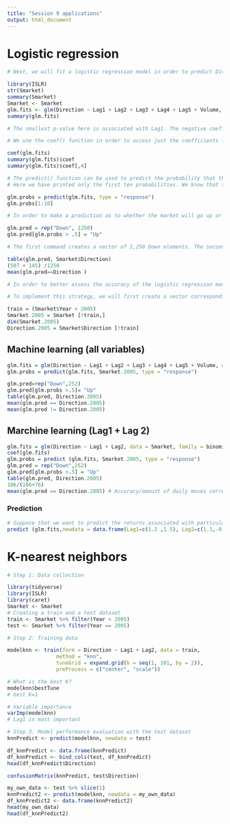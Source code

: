 ```yaml
---
title: "Session 9 applications"
output: html_document
---
```


# Logistic regression
```r
# Next, we will fit a logistic regression model in order to predict Direction using Lag1 through Lag5 and Volume. The glm() function fits generalized linear models, a class of models that includes logistic regression. The syntax generalized of the glm() function is similar to that of lm(), except that we must pass in linear model the argument family=binomial in order to tell R to run a logistic regression rather than some other type of generalized linear model.

library(ISLR)
str(Smarket)
summary(Smarket)
Smarket <- Smarket
glm.fits <- glm(Direction ~ Lag1 + Lag2 + Lag3 + Lag4 + Lag5 + Volume, data=Smarket, family=binomial)
summary(glm.fits)

# The smallest p-value here is associated with Lag1. The negative coefficient for this predictor suggests that if the market had a positive return yesterday, then it is less likely to go up today. However, at a value of 0.15, the p-value is still relatively large, and so there is no clear evidence of a real association between Lag1 and Direction.
```


```r
# We use the coef() function in order to access just the coefficients for this fitted model. We can also use the summary() function to access particular aspects of the fitted model, such as the p-values for the coefficients.

coef(glm.fits)
summary(glm.fits)$coef
summary(glm.fits)$coef[,4]
```

```r
# The predict() function can be used to predict the probability that the market will go up, given values of the predictors. The type="response" option tells R to output probabilities of the form P(Y=1|X), as opposed to other information such as the logit. If no data set is supplied to the predict() function, then the probabilities are computed for the training data that was used to fit the logistic regression model.
# Here we have printed only the first ten probabilities. We know that these values correspond to the probability of the market going up, rather than down, because the contrasts() function indicates that R has created a dummy variable with a 1 for Up.

glm.probs = predict(glm.fits, type = "response")
glm.probs[1:10]

```

```r
# In order to make a prediction as to whether the market will go up or down on a particular day, we must convert these predicted probabilities into class labels, Up or Down. The following two commands create a vector of class predictions based on whether the predicted probability of a market increase is greater than or less than 0.5.

glm.pred = rep("Down", 1250)
glm.pred[glm.probs > .5] = "Up"

```

```r
# The first command creates a vector of 1,250 Down elements. The second line transforms to Up all of the elements for which the predicted probability of a market increase exceeds 0.5. Given these predictions, the table() function can be used to produce a confusion matrix in order to determine how many observations were correctly or incorrectly classified

table(glm.pred, Smarket$Direction)
(507 + 145) /1250
mean(glm.pred==Direction )

```
```r
# In order to better assess the accuracy of the logistic regression model in this setting, we can fit the model using part of the data, and then examine how well it predicts the held out data. This will yield a more realistic error rate, in the sense that in practice we will be interested in our model’s performance not on the data that we used to fit the model, but rather on days in the future for which the market’s movements are unknown.

# To implement this strategy, we will first create a vector corresponding to the observations from 2001 through 2004. We will then use this vector to create a held out data set of observations from 2005.

train = (Smarket$Year < 2005)
Smarket.2005 = Smarket [!train,]
dim(Smarket.2005)
Direction.2005 = Smarket$Direction [!train]
```

## Machine learning (all variables)

```r
glm.fits = glm(Direction ~ Lag1 + Lag2 + Lag3 + Lag4 + Lag5 + Volume, data=Smarket, family=binomial, subset=train)
glm.probs = predict(glm.fits, Smarket.2005, type = "response")

```

```r
glm.pred=rep("Down",252)
glm.pred[glm.probs >.5]= "Up"
table(glm.pred, Direction.2005)
mean(glm.pred == Direction.2005)
mean(glm.pred != Direction.2005)

```


## Marchine learning (Lag1 + Lag 2)

```r
glm.fits = glm(Direction ~ Lag1 + Lag2, data = Smarket, family = binomial, subset = train)
coef(glm.fits)
glm.probs = predict (glm.fits, Smarket.2005, type = "response")
glm.pred = rep("Down",252)
glm.pred[glm.probs >.5] = "Up"
table(glm.pred, Direction.2005)
106/(106+76)
mean(glm.pred == Direction.2005) # Accuracy/amount of daily moves correctly predicted
```

### Prediction
```r
# Suppose that we want to predict the returns associated with particular values of Lag1 and Lag2. In particular, we want to predict Direction on a day when Lag1 and Lag2 equal 1.2 and 1.1, respectively, and on a day when they equal 1.5 and −0.8. We do this using the predict() function.
predict (glm.fits,newdata = data.frame(Lag1=c(1.2 ,1.5), Lag2=c(1.1,-0.8) ), type = "response")

```
 
 
 
# K-nearest neighbors

```r
# Step 1: Data collection

library(tidyverse)
library(ISLR)
library(caret)
Smarket <- Smarket
# Creating a train and a test dataset
train <- Smarket %>% filter(Year < 2005)
test <- Smarket %>% filter(Year == 2005)

```

```r
# Step 2: Training data

modelknn <- train(form = Direction ~ Lag1 + Lag2, data = train,
                method = "knn",
                tuneGrid = expand.grid(k = seq(1, 101, by = 2)),
                preProcess = c("center", "scale"))

# What is the best K?
modelknn$bestTune
# best K=1

# Variable importance
varImp(modelknn)
# Lag1 is most important

```


```r
# Step 3. Model performance evaluation with the test dataset
knnPredict <- predict(modelknn, newdata = test)

df_knnPredict <- data.frame(knnPredict)
df_knnPredict <- bind_cols(test, df_knnPredict)
head(df_knnPredict$Direction)

confusionMatrix(knnPredict, test$Direction)

```

```r
my_own_data <- test %>% slice(1)
knnPredict2 <- predict(modelknn, newdata = my_own_data)
df_knnPredict2 <- data.frame(knnPredict2)
head(my_own_data)
head(df_knnPredict2)
```



